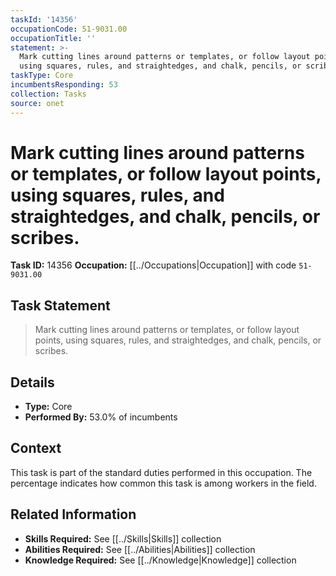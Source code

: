 ```yaml
---
taskId: '14356'
occupationCode: 51-9031.00
occupationTitle: ''
statement: >-
  Mark cutting lines around patterns or templates, or follow layout points,
  using squares, rules, and straightedges, and chalk, pencils, or scribes.
taskType: Core
incumbentsResponding: 53
collection: Tasks
source: onet
---
```

# Mark cutting lines around patterns or templates, or follow layout points, using squares, rules, and straightedges, and chalk, pencils, or scribes.

**Task ID:** 14356
**Occupation:** [[../Occupations|Occupation]] with code `51-9031.00`

## Task Statement

> Mark cutting lines around patterns or templates, or follow layout points, using squares, rules, and straightedges, and chalk, pencils, or scribes.

## Details

- **Type:** Core
- **Performed By:** 53.0% of incumbents

## Context

This task is part of the standard duties performed in this occupation. The percentage indicates how common this task is among workers in the field.

## Related Information

- **Skills Required:** See [[../Skills|Skills]] collection
- **Abilities Required:** See [[../Abilities|Abilities]] collection
- **Knowledge Required:** See [[../Knowledge|Knowledge]] collection
